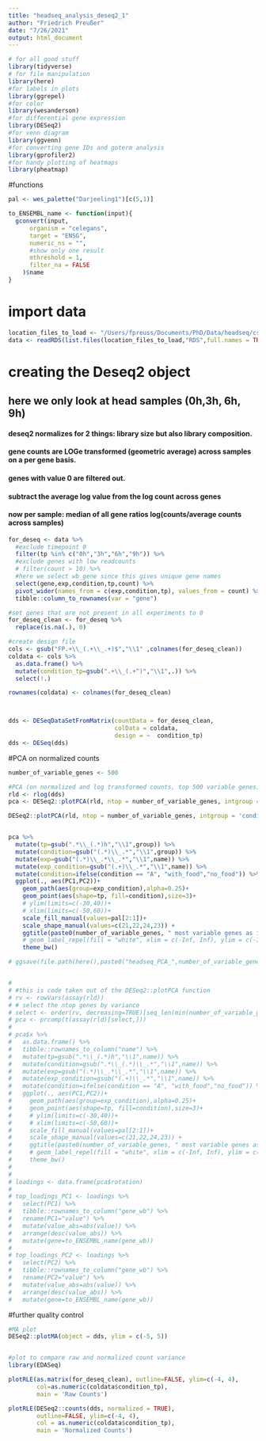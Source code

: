 ```yaml
---
title: "headseq_analysis_deseq2_1"
author: "Friedrich Preußer"
date: "7/26/2021"
output: html_document
---
```


```r
# for all good stuff
library(tidyverse)
# for file manipulation
library(here)
#for labels in plots
library(ggrepel)
#for color
library(wesanderson)
#for differential gene expression
library(DESeq2)
#for venn diagram
library(ggvenn)
#for converting gene IDs and goterm analysis
library(gprofiler2)
#for handy plotting of heatmaps
library(pheatmap)

```

#functions
```r

pal <- wes_palette("Darjeeling1")[c(5,1)]

to_ENSEMBL_name <- function(input){
  gconvert(input,
      organism = "celegans",
      target = "ENSG",
      numeric_ns = "",
      #show only one result
      mthreshold = 1,
      filter_na = FALSE
    )$name
}

``` 

# import data
```r

location_files_to_load <- "/Users/fpreuss/Documents/PhD/Data/headseq/csvs/"
data <- readRDS(list.files(location_files_to_load,"RDS",full.names = TRUE))

```


# creating the Deseq2 object
## here we only look at head samples (0h,3h, 6h, 9h)
#### deseq2 normalizes for 2 things: library size but also library composition.
#### gene counts are LOGe transformed (geometric average) across samples on a per gene basis.
#### genes with value 0 are filtered out.
#### subtract the average log value from the log count across genes
#### now per sample: median of all gene ratios log(counts/average counts across samples)

```r

for_deseq <- data %>%
  #exclude timepoint 0
  filter(tp %in% c("0h","3h","6h","9h")) %>%
  #exclude genes with low readcounts
  # filter(count > 10) %>%
  #here we select wb_gene since this gives unique gene names
  select(gene,exp,condition,tp,count) %>%
  pivot_wider(names_from = c(exp,condition,tp), values_from = count) %>%
  tibble::column_to_rownames(var = "gene")

#set genes that are not present in all experiments to 0
for_deseq_clean <- for_deseq %>%
  replace(is.na(.), 0)

#create design file
cols <- gsub("FP.+\\_(.+\\_.+)$","\\1" ,colnames(for_deseq_clean))
coldata <- cols %>%
  as.data.frame() %>%
  mutate(condition_tp=gsub(".+\\_(.+^)","\\1",.)) %>%
  select(!.)

rownames(coldata) <- colnames(for_deseq_clean)



dds <- DESeqDataSetFromMatrix(countData = for_deseq_clean,
                              colData = coldata,
                              design = ~  condition_tp)
dds <- DESeq(dds)

```

#PCA on normalized counts
```r
number_of_variable_genes <- 500

#PCA (on normalized and log transformed counts, top 500 variable genes)
rld <- rlog(dds)
pca <- DESeq2::plotPCA(rld, ntop = number_of_variable_genes, intgroup = 'condition_tp',returnData=TRUE)

DESeq2::plotPCA(rld, ntop = number_of_variable_genes, intgroup = 'condition_tp')


pca %>%
  mutate(tp=gsub(".*\\_(.*)h","\\1",group)) %>%
  mutate(condition=gsub("(.*)\\_.*","\\1",group)) %>%
  mutate(exp=gsub("(.*)\\_.*\\_.*","\\1",name)) %>%
  mutate(exp_condition=gsub("(.+)\\_.*","\\1",name)) %>%
  mutate(condition=ifelse(condition == "A", "with_food","no_food")) %>%
  ggplot(., aes(PC1,PC2))+
    geom_path(aes(group=exp_condition),alpha=0.25)+
    geom_point(aes(shape=tp, fill=condition),size=3)+
    # ylim(limits=c(-30,40))+
    # xlim(limits=c(-50,60))+
    scale_fill_manual(values=pal[2:1])+
    scale_shape_manual(values=c(21,22,24,23)) + 
    ggtitle(paste0(number_of_variable_genes, " most variable genes as input."))+
    # geom_label_repel(fill = "white", xlim = c(-Inf, Inf), ylim = c(-Inf, Inf))+
    theme_bw()

# ggsave(file.path(here(),paste0("headseq_PCA_",number_of_variable_genes,"_most_variable_genes",".png")))


# 
# #this is code taken out of the DESeq2::plotPCA function
# rv <- rowVars(assay(rld))
# # select the ntop genes by variance
# select <- order(rv, decreasing=TRUE)[seq_len(min(number_of_variable_genes, length(rv)))]
# pca <- prcomp(t(assay(rld)[select,]))
# 
# pca$x %>%
#   as.data.frame() %>%
#   tibble::rownames_to_column("name") %>%
#   mutate(tp=gsub(".*\\_(.*)h","\\1",name)) %>%
#   mutate(condition=gsub(".*\\_(.*)\\_.*","\\1",name)) %>%
#   mutate(exp=gsub("(.*)\\_.*\\_.*","\\1",name)) %>%
#   mutate(exp_condition=gsub("(.+)\\_.*","\\1",name)) %>%
#   mutate(condition=ifelse(condition == "A", "with_food","no_food")) %>%
#   ggplot(., aes(PC1,PC2))+
#     geom_path(aes(group=exp_condition),alpha=0.25)+
#     geom_point(aes(shape=tp, fill=condition),size=3)+
#     # ylim(limits=c(-30,40))+
#     # xlim(limits=c(-50,60))+
#     scale_fill_manual(values=pal[2:1])+
#     scale_shape_manual(values=c(21,22,24,23)) +
#     ggtitle(paste0(number_of_variable_genes, " most variable genes as input."))+
#     # geom_label_repel(fill = "white", xlim = c(-Inf, Inf), ylim = c(-Inf, Inf))+
#     theme_bw()
# 
# 
# loadings <- data.frame(pca$rotation)
# 
# top_loadings_PC1 <- loadings %>%
#   select(PC1) %>%
#   tibble::rownames_to_column("gene_wb") %>%
#   rename(PC1="value") %>%
#   mutate(value_abs=abs(value)) %>%
#   arrange(desc(value_abs)) %>%
#   mutate(gene=to_ENSEMBL_name(gene_wb))
# 
# top_loadings_PC2 <- loadings %>%
#   select(PC2) %>%
#   tibble::rownames_to_column("gene_wb") %>%
#   rename(PC2="value") %>%
#   mutate(value_abs=abs(value)) %>%
#   arrange(desc(value_abs)) %>%
#   mutate(gene=to_ENSEMBL_name(gene_wb))

```


#further quality control
```r


#MA plot
DESeq2::plotMA(object = dds, ylim = c(-5, 5))


#plot to compare raw and normalized count variance
library(EDASeq)

plotRLE(as.matrix(for_deseq_clean), outline=FALSE, ylim=c(-4, 4),
        col=as.numeric(coldata$condition_tp),
        main = 'Raw Counts')

plotRLE(DESeq2::counts(dds, normalized = TRUE),
        outline=FALSE, ylim=c(-4, 4),
        col = as.numeric(coldata$condition_tp),
        main = 'Normalized Counts')
```
